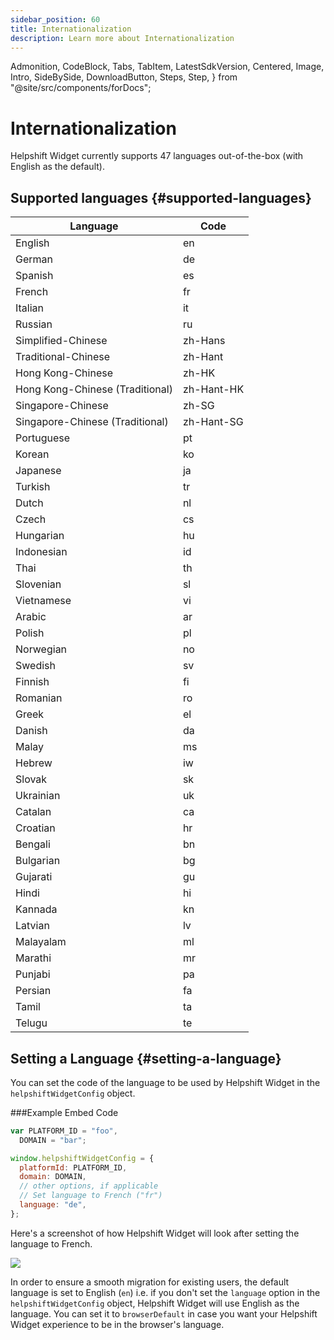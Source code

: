 ```yaml
---
sidebar_position: 60
title: Internationalization
description: Learn more about Internationalization
---
```


  Admonition,
  CodeBlock,
  Tabs,
  TabItem,
  LatestSdkVersion,
  Centered,
  Image,
  Intro,
  SideBySide,
  DownloadButton,
  Steps,
  Step,
} from "@site/src/components/forDocs";

# Internationalization

<Intro>

</Intro>

Helpshift Widget currently supports 47 languages out-of-the-box (with English as the default).

## Supported languages {#supported-languages}

| Language                        | Code       |
| ------------------------------- | ---------- |
| English                         | en         |
| German                          | de         |
| Spanish                         | es         |
| French                          | fr         |
| Italian                         | it         |
| Russian                         | ru         |
| Simplified-Chinese              | zh-Hans    |
| Traditional-Chinese             | zh-Hant    |
| Hong Kong-Chinese               | zh-HK      |
| Hong Kong-Chinese (Traditional) | zh-Hant-HK |
| Singapore-Chinese               | zh-SG      |
| Singapore-Chinese (Traditional) | zh-Hant-SG |
| Portuguese                      | pt         |
| Korean                          | ko         |
| Japanese                        | ja         |
| Turkish                         | tr         |
| Dutch                           | nl         |
| Czech                           | cs         |
| Hungarian                       | hu         |
| Indonesian                      | id         |
| Thai                            | th         |
| Slovenian                       | sl         |
| Vietnamese                      | vi         |
| Arabic                          | ar         |
| Polish                          | pl         |
| Norwegian                       | no         |
| Swedish                         | sv         |
| Finnish                         | fi         |
| Romanian                        | ro         |
| Greek                           | el         |
| Danish                          | da         |
| Malay                           | ms         |
| Hebrew                          | iw         |
| Slovak                          | sk         |
| Ukrainian                       | uk         |
| Catalan                         | ca         |
| Croatian                        | hr         |
| Bengali                         | bn         |
| Bulgarian                       | bg         |
| Gujarati                        | gu         |
| Hindi                           | hi         |
| Kannada                         | kn         |
| Latvian                         | lv         |
| Malayalam                       | ml         |
| Marathi                         | mr         |
| Punjabi                         | pa         |
| Persian                         | fa         |
| Tamil                           | ta         |
| Telugu                          | te         |

## Setting a Language {#setting-a-language}

You can set the code of the language to be used by Helpshift Widget in the `helpshiftWidgetConfig` object.

###Example Embed Code

```javascript
var PLATFORM_ID = "foo",
  DOMAIN = "bar";

window.helpshiftWidgetConfig = {
  platformId: PLATFORM_ID,
  domain: DOMAIN,
  // other options, if applicable
  // Set language to French ("fr")
  language: "de",
};
```

Here's a screenshot of how Helpshift Widget will look after setting the language to French.

![](/static/books/hs-widget/hs-widget-i18n-french.png)

<Admonition type="info" title="Note">

In order to ensure a smooth migration for existing users, the default language is set to English (`en`) i.e. if you don't set the `language` option in the `helpshiftWidgetConfig` object, Helpshift Widget will use English as the language. You can set it to `browserDefault` in case you want your Helpshift Widget experience to be in the browser's language.

</Admonition>

